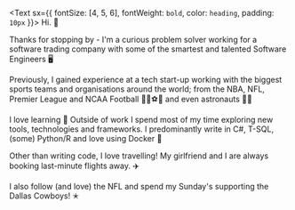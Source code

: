 
<Text sx={{ fontSize: [4, 5, 6], fontWeight: `bold`, color: `heading`, padding: `10px` }}>
  Hi. 👋
</Text>

Thanks for stopping by - I'm a curious problem solver working for a software trading company with some of 
the smartest and talented Software Engineers 🖥️

Previously, I gained experience at a tech start-up working with the biggest sports teams and organisations 
around the world; from the NBA, NFL, Premier League and NCAA Football 🏀🏈⚽🏃‍ and even astronauts 🧑‍🚀

I love learning 🤟 Outside of work I spend most of my time exploring new tools, technologies and frameworks. 
I predominantly write in C#, T-SQL, (some) Python/R and love using Docker 🐳

Other than writing code, I love travelling! My girlfriend and I are always booking last-minute flights away. ✈️

I also follow (and love) the NFL and spend my Sunday's supporting the Dallas Cowboys! ✭
